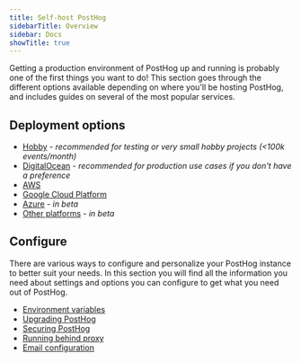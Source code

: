 ```yaml
---
title: Self-host PostHog
sidebarTitle: Overview
sidebar: Docs
showTitle: true
---
```


Getting a production environment of PostHog up and running is probably one of the first things you want to do! This section goes through the different options available depending on where you'll be hosting PostHog, and includes guides on several of the most popular services.

<Disclaimer />

## Deployment options

- [Hobby](/docs/self-host/deploy/hobby) - _recommended for testing or very small hobby projects (<100k events/month)_
- [DigitalOcean](/docs/self-host/deploy/digital-ocean) - _recommended for production use cases if you don't have a preference_
- [AWS](/docs/self-host/deploy/aws)
- [Google Cloud Platform](/docs/self-host/deploy/gcp)
- [Azure](/docs/self-host/deploy/azure) - _in beta_
- [Other platforms](/docs/self-host/deploy/other) - _in beta_

## Configure

There are various ways to configure and personalize your PostHog instance to better suit your needs. In this section you will find all the information you need about settings and options you can configure to get what you need out of PostHog.

- [Environment variables](/docs/self-host/configure/environment-variables)
- [Upgrading PostHog](/docs/self-host/configure/upgrading-posthog)
- [Securing PostHog](/docs/self-host/configure/securing-posthog)
- [Running behind proxy](/docs/self-host/configure/running-behind-proxy)
- [Email configuration](/docs/self-host/configure/email)
